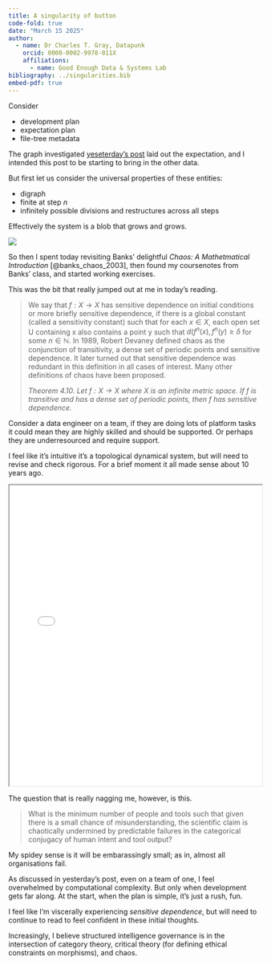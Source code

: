 ```yaml
---
title: A singularity of button
code-fold: true
date: "March 15 2025"
author: 
  - name: Dr Charles T. Gray, Datapunk
    orcid: 0000-0002-9978-011X
    affiliations:
      - name: Good Enough Data & Systems Lab
bibliography: ../singularities.bib
embed-pdf: true
---
```


Consider 

- development plan
- expectation plan
- file-tree metadata

The graph investigated [yeseterday's post](blog/2025-03-14.qmd) laid out the expectation, and I intended this post to be starting to bring in the other data. 

But first let us consider the universal properties of these entities:

- digraph
- finite at step $n$
- infinitely possible divisions and restructures across all steps 

Effectively the system is a blob that grows and grows. 

![](2025-03-15-S.jpg)

So then I spent today revisiting Banks' delightful *Chaos: A Mathetmatical Introduction* [@banks_chaos_2003], then found my coursenotes from Banks' class, and started working exercises. 

This was the bit that really jumped out at me in today's reading. 

> We say that $f : X \to X$ has sensitive dependence on initial conditions or more briefly sensitive dependence, if there is a global constant (called a sensitivity constant) such that for each $x \in X$, each open set
U containing x also contains a point y such that $d(f ^n(x), f^n(y) \geq \delta$   for
some $n \in \mathbb N$. In 1989, Robert Devaney defined chaos as the conjunction
of transitivity, a dense set of periodic points and sensitive dependence.
It later turned out that sensitive dependence was redundant in this
definition in all cases of interest. Many other definitions of chaos have
been proposed.
>
> *Theorem 4.10. Let $f : X \to X$ where X is an infinite metric
space. If f is transitive and has a dense set of periodic points, then f
has sensitive dependence.*

Consider a data engineer on a team, if they are doing lots of platform tasks it could mean they are highly skilled and should be supported. Or perhaps they are underresourced and require support. 

I feel like it's intuitive it's a topological dynamical system, but will need to revise and check rigorous. For a brief moment it all made sense about 10 years ago.

::: {.cell}

<iframe src="../slides/smorange.pdf" width="100%" height="600px"></iframe>

:::



The question that is really nagging me, however, is this. 

> What is the minimum number of people and tools such that given there is a small chance of misunderstanding, the scientific claim is chaotically undermined by predictable failures in the categorical conjugacy of human intent and tool output? 

My spidey sense is it will be embarassingly small; as in, almost all organisations fail. 

As discussed in yesterday's post, even on a team of one, I feel overwhelmed by computational complexity. But only when development gets far along. At the start, when the plan is simple, it's just a rush, fun.

I feel like I'm viscerally experiencing *sensitive dependence*, but will need to continue to read to feel confident in these initial thoughts. 

Increasingly, I believe structured intelligence governance is in the intersection of category theory, critical theory (for defining ethical constraints on morphisms), and chaos.